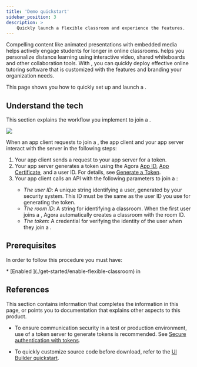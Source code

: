 ```yaml
---
title: 'Demo quickstart'
sidebar_position: 3
description: >
    Quickly launch a flexible classroom and experience the features.
---
```




Compelling content like animated presentations with embedded media helps actively engage students for longer in online classrooms. <Vg k="COMPANY"/> <Vg k="FC" /> helps you personalize distance learning using interactive video, shared whiteboards and other collaboration tools. With <Vg k="FC" />, you can quickly deploy effective online tutoring software that is customized with the features and branding your organization needs.

This page shows you how to quickly set up and launch a <Vg k="FC" />.

## Understand the tech

This section explains the workflow you implement to join a <Vg k="FC" />.

![](https://web-cdn.agora.io/docs-files/1623309158910)

When an app client requests to join a <Vg k="FC" />, the app client and your app server interact with the <Vg k="COMPANY" /> server in the following steps:

1. Your app client sends a request to your app server for a <Vg k="SIG" /> token.
2. Your app server generates a <Vg k="SIG" /> token using the Agora [App ID](/flexible-classroom/get-started/manage-agora-account#get-the-app-id), [App Certificate](/flexible-classroom/get-started/manage-agora-account/#get-the-app-certificate), and a user ID. For details, see [Generate a <Vg k="SIG" /> Token]( /flexible-classroom/develop/authentication-workflow/).
3. Your app client calls an API with the following parameters to join a <Vg k="FC" />:
    - *The user ID*: A unique string identifying a user, generated by your security system. This ID must be the same as the user ID you use for generating the <Vg k="SIG" /> token.
    - *The room ID*: A string for identifying a classroom. When the first user joins a <Vg k="FC" />, Agora automatically creates a classroom with the room ID.
    - *The <Vg k="SIG" /> token*: A credential for verifying the identity of the user when they join a <Vg k="FC" />.

## Prerequisites

In order to follow this procedure you must have:

<Prerequites />
* [Enabled <Vg k="FC" />](./get-started/enable-flexible-classroom) in <Vg k="CONSOLE"/>

<Quickstart />


## References

This section contains information that completes the information in this page, or points you to documentation that explains other aspects to this product.

* To ensure communication security in a test or production environment, use of a token server to generate tokens is recommended. See [Secure authentication with tokens](../develop/authentication-workflow).

* To quickly customize <Vg k="FC" /> source code before download, refer to the [UI Builder quickstart](get-started-uibuilder).